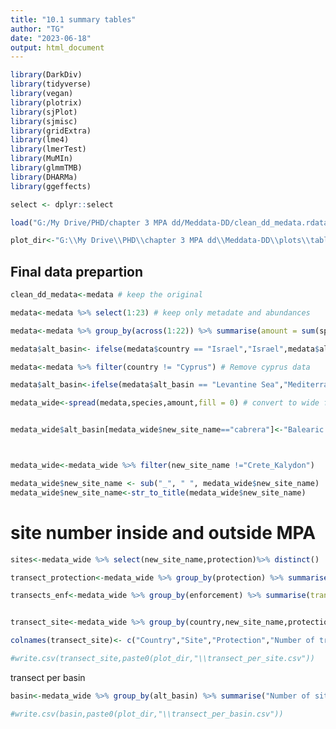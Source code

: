 ```yaml
---
title: "10.1 summary tables"
author: "TG"
date: "2023-06-18"
output: html_document
---
```



```r
library(DarkDiv)
library(tidyverse)
library(vegan)
library(plotrix)
library(sjPlot)
library(sjmisc)
library(gridExtra)
library(lme4)
library(lmerTest)
library(MuMIn)
library(glmmTMB)
library(DHARMa)
library(ggeffects)

select <- dplyr::select

load("G:/My Drive/PHD/chapter 3 MPA dd/Meddata-DD/clean_dd_medata.rdata")

plot_dir<-"G:\\My Drive\\PHD\\chapter 3 MPA dd\\Meddata-DD\\plots\\tables"

```


## Final data prepartion

```r

clean_dd_medata<-medata # keep the original

medata<-medata %>% select(1:23) # keep only metadate and abundances

medata<-medata %>% group_by(across(1:22)) %>% summarise(amount = sum(sp.n)) %>% ungroup() # sum ind from the same sp in each transect

medata$alt_basin<- ifelse(medata$country == "Israel","Israel",medata$alt_basin) # Sep Israel

medata<-medata %>% filter(country != "Cyprus") # Remove cyprus data

medata$alt_basin<-ifelse(medata$alt_basin == "Levantine Sea","Mediterranean Sea - Eastern Basin",medata$alt_basin)# restore turkey transect to previos basin

medata_wide<-spread(medata,species,amount,fill = 0) # convert to wide format


medata_wide$alt_basin[medata_wide$new_site_name=="cabrera"]<-"Balearic (Iberian Sea)" # one basin for the site



medata_wide<-medata_wide %>% filter(new_site_name !="Crete_Kalydon")

```

```r
medata_wide$new_site_name <- sub("_", " ", medata_wide$new_site_name)
medata_wide$new_site_name<-str_to_title(medata_wide$new_site_name)
```


# site number inside and outside MPA

```r

sites<-medata_wide %>% select(new_site_name,protection)%>% distinct()

transect_protection<-medata_wide %>% group_by(protection) %>% summarise(transect_num = n_distinct(unique_trans_id))

transects_enf<-medata_wide %>% group_by(enforcement) %>% summarise(transect_num = n_distinct(unique_trans_id))


transect_site<-medata_wide %>% group_by(country,new_site_name,protection) %>% summarise(transect_num = n_distinct(unique_trans_id)) %>% arrange(country,new_site_name,protection)

colnames(transect_site)<- c("Country","Site","Protection","Number of transects")

#write.csv(transect_site,paste0(plot_dir,"\\transect_per_site.csv"))
```

transect per basin


```r

basin<-medata_wide %>% group_by(alt_basin) %>% summarise("Number of sites"=n_distinct(new_site_name,protection), "Number of transects" = n_distinct(unique_trans_id)) %>% rename(Basin = alt_basin) %>% arrange(Basin)

#write.csv(basin,paste0(plot_dir,"\\transect_per_basin.csv"))

```

